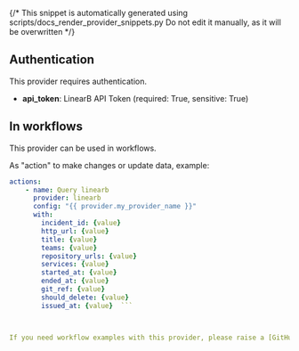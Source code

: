 {/* This snippet is automatically generated using scripts/docs_render_provider_snippets.py 
Do not edit it manually, as it will be overwritten */}

## Authentication
This provider requires authentication.
- **api_token**: LinearB API Token (required: True, sensitive: True)


## In workflows

This provider can be used in workflows.



As "action" to make changes or update data, example:
```yaml
actions:
    - name: Query linearb
      provider: linearb
      config: "{{ provider.my_provider_name }}"
      with:
        incident_id: {value}  
        http_url: {value}  
        title: {value}  
        teams: {value}  
        repository_urls: {value}  
        services: {value}  
        started_at: {value}  
        ended_at: {value}  
        git_ref: {value}  
        should_delete: {value}  
        issued_at: {value}  ```



If you need workflow examples with this provider, please raise a [GitHub issue](https://github.com/keephq/keep/issues).
